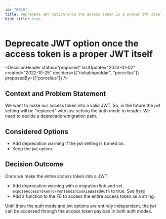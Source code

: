 ```yaml
---
id: "0015"
title: Deprecate JWT option once the access token is a proper JWT itself
hide_title: true
---
```



# Deprecate JWT option once the access token is a proper JWT itself

<DecisionHeader status="proposed" lastUpdate="2023-01-02" created="2022-10-25" deciders={["rishabhpoddar", "porcellus"]} proposedBy={["porcellus"]} />

## Context and Problem Statement

We want to make our access token into a valid JWT. So, in the future the jwt setting will be "replaced" with just setting the auth mode to header. We need to decide a deprecation/migration path.

## Considered Options

* Add deprecation warning if the jwt setting is turned on.
* Keep the jwt option.

## Decision Outcome

Once we make the entire access token into a JWT:
- Add deprecation warning with a migration link and set `exposeAccessTokenToFrontendInCookieBasedAuth` to true. See [here](./0022)
- Add a function to the FE to access the entire access token as a string.

Until then: the auth mode and jwt options are entirely independent, the jwt can be accessed through the access token payload in both auth modes.
